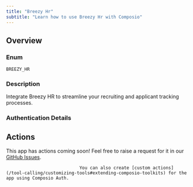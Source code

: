 ```yaml
---
title: "Breezy Hr"
subtitle: "Learn how to use Breezy Hr with Composio"
---
```



## Overview

### Enum
`BREEZY_HR`

### Description
Integrate Breezy HR to streamline your recruiting and applicant
    tracking processes.

### Authentication Details

<Accordion title="API_KEY">
<ParamField path="api_key" type="string" required={true}>
</ParamField>

<ParamField path="base_url" type="string" default="https://api.breezy.hr/v3">
</ParamField>

</Accordion>


## Actions

This app has actions coming soon! Feel free to raise a request for it in our [GitHub Issues](https://github.com/ComposioHQ/composio/issues).
                                
                                You can also create [custom actions](/tool-calling/customizing-tools#extending-composio-toolkits) for the app using Composio Auth.